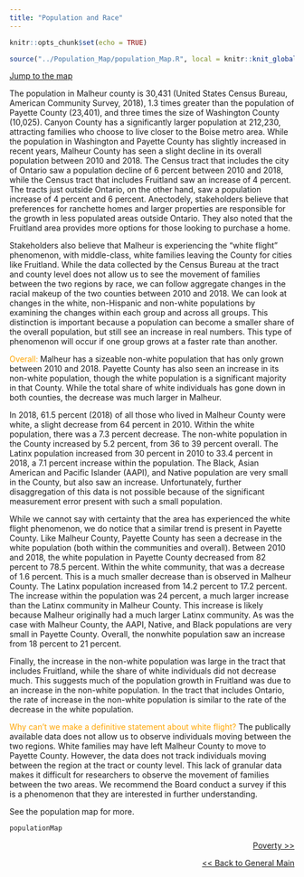 ---
title: "Population and Race"
---

```{r setup, include=FALSE}
knitr::opts_chunk$set(echo = TRUE)
```

```{r, include=F}
source("../Population_Map/population_Map.R", local = knitr::knit_global())

```
<a href="#map">Jump to the map</a>

The population in Malheur county is 30,431 (United States Census Bureau, American Community Survey, 2018), 1.3 times greater than the population of Payette County (23,401), and three times the size of Washington County (10,025). Canyon County has a significantly larger population at 212,230, attracting families who choose to live closer to the Boise metro area. While the population in  Washington and Payette County has slightly increased in recent years, Malheur County has seen a slight decline in its overall population between 2010 and 2018. The Census tract that includes the city of Ontario saw a population decline of 6 percent between 2010 and 2018, while the Census tract that includes Fruitland saw an increase of 4 percent. The tracts just outside Ontario, on the other hand, saw a population increase of 4 percent and 6 percent. Anectodely, stakeholders believe that preferences for ranchette homes and larger properties are responsible for the growth in less populated areas outside Ontario. They also noted that the Fruitland area provides more options for those looking to purchase a home. 

Stakeholders also believe that Malheur is experiencing the “white flight” phenomenon, with middle-class, white families leaving the County for cities like Fruitland. While the data collected by the Census Bureau at the tract and county level does not allow us to see the movement of families between the two regions by race, we can follow aggregate changes in the racial makeup of the two counties between 2010 and 2018. We can look at changes in the white, non-Hispanic and non-white populations by examining the changes within each group and across all groups. This distinction is important because a population can become a smaller share of the overall population, but still see an increase in real numbers. This type of phenomenon will occur if one group grows at a faster rate than another. 

<font color = "orange">Overall: </font>Malheur has a sizeable non-white population that has only grown between 2010 and 2018. Payette County has also seen an increase in its non-white population, though the white population is a significant majority in that County. While the total share of white individuals has gone down in both counties, the decrease was much larger in Malheur. 

In 2018, 61.5 percent (2018) of all those who lived in Malheur County were white, a slight decrease from 64 percent in 2010. Within the white population, there was a 7.3 percent decrease. The non-white population in the County increased by 5.2 percent, from 36 to 39 percent overall. The Latinx population increased from 30 percent in 2010 to 33.4 percent in 2018, a 7.1 percent increase within the population. The Black, Asian American and Pacific Islander (AAPI), and Native population are very small in the County, but also saw an increase. Unfortunately, further disaggregation of this data is not possible because of the significant measurement error present with such a small population.

While we cannot say with certainty that the area has experienced the white flight phenomenon, we do notice that a similar trend is present in Payette County. Like Malheur County, Payette County has seen a decrease in the white population (both within the communities and overall). Between 2010 and 2018, the white population in Payette County decreased from 82 percent to 78.5 percent. Within the white community, that was a decrease of 1.6 percent. This is a much smaller decrease than is observed in Malheur County. The Latinx population increased from 14.2 percent to 17.2 percent. The increase within the population was 24 percent, a much larger increase than the Latinx community in Malheur County. This increase is likely because Malheur originally had a much larger Latinx community. As was the case with Malheur County, the AAPI, Native, and Black populations are very small in Payette County. Overall, the nonwhite population saw an increase from 18 percent to 21 percent.

Finally, the increase in the non-white population was large in the tract that includes Fruitland, while the share of white individuals did not decrease much. This suggests much of the population growth in Fruitland was due to an increase in the non-white population. In the tract that includes Ontario, the rate of increase in the non-white population is similar to the rate of the decrease in the white population.  

<font color = "orange">Why can’t we make a definitive statement about white flight? </font>The publically available data does not allow us to observe individuals moving between the two regions. White families may have left Malheur County to move to Payette County. However, the data does not track individuals moving between the region at the tract or county level. This lack of granular data makes it difficult for researchers to observe the movement of families between the two areas. We recommend the Board conduct a survey if this is a phenomenon that they are interested in further understanding. 

See the population map for more.

<div id="map">

```{r, echo=F, fig.height=6,fig.width=10}
populationMap

```
</div>

<p style="text-align:right">
<a href="https://eobed-dspg.github.io/povertyPage.html">Poverty >> </a></p>

<p style="text-align:right">
<a href="https://eobed-dspg.github.io/genPage,html"> << Back to General Main </a></p>